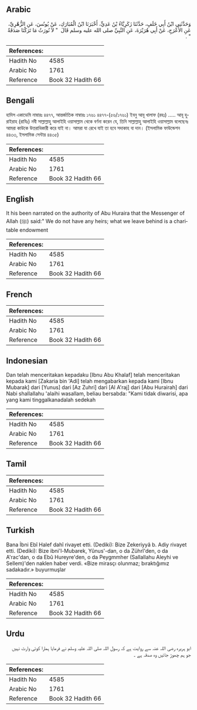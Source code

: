 ## Arabic


<div dir="rtl" lang="ar" style={{fontSize:'larger',backgroundColor:'#f8f9fa',padding:20}}>
وَحَدَّثَنِي ابْنُ أَبِي خَلَفٍ، حَدَّثَنَا زَكَرِيَّاءُ بْنُ عَدِيٍّ، أَخْبَرَنَا ابْنُ الْمُبَارَكِ، عَنْ يُونُسَ، عَنِ الزُّهْرِيِّ، عَنِ الأَعْرَجِ، عَنْ أَبِي هُرَيْرَةَ، عَنِ النَّبِيِّ صلى الله عليه وسلم قَالَ ‏ "‏ لاَ نُورَثُ مَا تَرَكْنَا صَدَقَةٌ ‏"‏ ‏.‏
</div>
<div style={{backgroundColor:'#f8f9fa',padding:20, marginBottom: 10}}><table> <thead> <tr> <th>References:</th> <th></th> </tr> </thead> <tbody><tr><td>Hadith No</td><td>4585</td></tr><tr><td>Arabic No</td><td>1761</td></tr><tr><td>Reference</td><td>Book 32 Hadith 66</td></tr></tbody></table></div>

## Bengali


<div dir="ltr" lang="bn" style={{fontSize:'larger',backgroundColor:'#f8f9fa',padding:20}}>
হাদিস একাডেমি নাম্বারঃ ৪৪৭৭, আন্তর্জাতিক নাম্বারঃ ১৭৬১ ৪৪৭৭-(৫৬/১৭৬১) ইবনু আবূ খালাফ (রহঃ) ..... আবূ হুরাইরাহ (রাযিঃ) নবী সাল্লাল্লাহু আলাইহি ওয়াসাল্লাম থেকে বর্ণনা করেন যে, তিনি সাল্লাল্লাহু আলাইহি ওয়াসাল্লাম বলেছেনঃ আমরা কাউকে উত্তরাধিকারী করে যাই না। আমরা যা রেখে যাই তা হবে সদাকাহ বা দান। (ইসলামিক ফাউন্ডেশন ৪৪৩৩, ইসলামিক সেন্টার ৪৪৩৫)
</div>
<div style={{backgroundColor:'#f8f9fa',padding:20, marginBottom: 10}}><table> <thead> <tr> <th>References:</th> <th></th> </tr> </thead> <tbody><tr><td>Hadith No</td><td>4585</td></tr><tr><td>Arabic No</td><td>1761</td></tr><tr><td>Reference</td><td>Book 32 Hadith 66</td></tr></tbody></table></div>

## English


<div dir="ltr" lang="en" style={{fontSize:'larger',backgroundColor:'#f8f9fa',padding:20}}>
It his been narrated on the authority of Abu Huraira that the Messenger of Allah (ﷺ) said:" We do not have any heirs; what we leave behind is a charitable endowment
</div>
<div style={{backgroundColor:'#f8f9fa',padding:20, marginBottom: 10}}><table> <thead> <tr> <th>References:</th> <th></th> </tr> </thead> <tbody><tr><td>Hadith No</td><td>4585</td></tr><tr><td>Arabic No</td><td>1761</td></tr><tr><td>Reference</td><td>Book 32 Hadith 66</td></tr></tbody></table></div>

## French


<div dir="ltr" lang="fr" style={{fontSize:'larger',backgroundColor:'#f8f9fa',padding:20}}>

</div>
<div style={{backgroundColor:'#f8f9fa',padding:20, marginBottom: 10}}><table> <thead> <tr> <th>References:</th> <th></th> </tr> </thead> <tbody><tr><td>Hadith No</td><td>4585</td></tr><tr><td>Arabic No</td><td>1761</td></tr><tr><td>Reference</td><td>Book 32 Hadith 66</td></tr></tbody></table></div>

## Indonesian


<div dir="ltr" lang="id" style={{fontSize:'larger',backgroundColor:'#f8f9fa',padding:20}}>
Dan telah menceritakan kepadaku [Ibnu Abu Khalaf] telah menceritakan kepada kami [Zakaria bin 'Adi] telah mengabarkan kepada kami [Ibnu Mubarak] dari [Yunus] dari [Az Zuhri] dari [Al A'raj] dari [Abu Hurairah] dari Nabi shallallahu 'alaihi wasallam, beliau bersabda: "Kami tidak diwarisi, apa yang kami tinggalkanadalah sedekah
</div>
<div style={{backgroundColor:'#f8f9fa',padding:20, marginBottom: 10}}><table> <thead> <tr> <th>References:</th> <th></th> </tr> </thead> <tbody><tr><td>Hadith No</td><td>4585</td></tr><tr><td>Arabic No</td><td>1761</td></tr><tr><td>Reference</td><td>Book 32 Hadith 66</td></tr></tbody></table></div>

## Tamil


<div dir="ltr" lang="ta" style={{fontSize:'larger',backgroundColor:'#f8f9fa',padding:20}}>

</div>
<div style={{backgroundColor:'#f8f9fa',padding:20, marginBottom: 10}}><table> <thead> <tr> <th>References:</th> <th></th> </tr> </thead> <tbody><tr><td>Hadith No</td><td>4585</td></tr><tr><td>Arabic No</td><td>1761</td></tr><tr><td>Reference</td><td>Book 32 Hadith 66</td></tr></tbody></table></div>

## Turkish


<div dir="ltr" lang="tr" style={{fontSize:'larger',backgroundColor:'#f8f9fa',padding:20}}>
Bana İbni Ebî Halef dahî rivayet etti. (Dediki): Bize Zekeriyyâ b. Adiy rivayet etti. (Dediki): Bize ibni'l-Mubarek, Yûnus'-dan, o da Zührî'den, o da A'rac'dan, o da Ebû Hureyre'den, o da Peygmmher (Sallallahu Aleyhi ve Sellem)'den naklen haber verdi. «Bize mirasçı olunmaz; bıraktığımız sadakadır.» buyurmuşlar
</div>
<div style={{backgroundColor:'#f8f9fa',padding:20, marginBottom: 10}}><table> <thead> <tr> <th>References:</th> <th></th> </tr> </thead> <tbody><tr><td>Hadith No</td><td>4585</td></tr><tr><td>Arabic No</td><td>1761</td></tr><tr><td>Reference</td><td>Book 32 Hadith 66</td></tr></tbody></table></div>

## Urdu


<div dir="rtl" lang="ur" style={{fontSize:'larger',backgroundColor:'#f8f9fa',padding:20}}>
ابو ‌ہریرہ ‌رضی ‌اللہ ‌عنہ ‌سے ‌روایت ‌ہے ‌كہ ‌رسول ‌اللہ ‌صلی ‌اللہ ‌علیہ ‌وسلم ‌نے ‌فرمایا ‌ہمارا ‌كوئی ‌وارث ‌نہیں ‌جو ‌ہم ‌چھوڑ ‌جائیں ‌وہ ‌صدقہ ‌ہے ‌۔
</div>
<div style={{backgroundColor:'#f8f9fa',padding:20, marginBottom: 10}}><table> <thead> <tr> <th>References:</th> <th></th> </tr> </thead> <tbody><tr><td>Hadith No</td><td>4585</td></tr><tr><td>Arabic No</td><td>1761</td></tr><tr><td>Reference</td><td>Book 32 Hadith 66</td></tr></tbody></table></div>